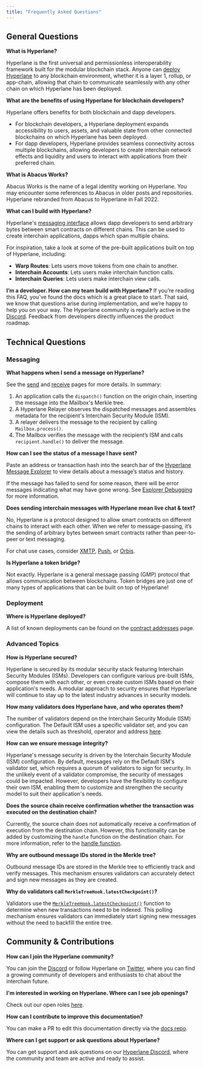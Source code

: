 ```yaml
---
title: "Frequently Asked Questions"
---
```


## General Questions

**What is Hyperlane?**

Hyperlane is the first universal and permissionless interoperability framework built for the modular blockchain stack. Anyone can [deploy Hyperlane](/docs/guides/chains/deploy-hyperlane) to any blockchain environment, whether it is a layer 1, rollup, or app-chain, allowing that chain to communicate seamlessly with any other chain on which Hyperlane has been deployed.

**What are the benefits of using Hyperlane for blockchain developers?**

Hyperlane offers benefits for both blockchain and dapp developers.

- For blockchain developers, a Hyperlane deployment expands accessibility to users, assets, and valuable state from other connected blockchains on which Hyperlane has been deployed.
- For dapp developers, Hyperlane provides seamless connectivity across multiple blockchains, allowing developers to create interchain network effects and liquidity and users to interact with applications from their preferred chain.

**What is Abacus Works?**

Abacus Works is the name of a legal identity working on Hyperlane. You may encounter some references to Abacus in older posts and repositories. Hyperlane rebranded from Abacus to Hyperlane in Fall 2022.

**What can I build with Hyperlane?**

Hyperlane's [messaging interface](/docs/protocol/core/mailbox) allows dapp developers to send arbitrary bytes between smart contracts on different chains. This can be used to create interchain applications, dapps which span multiple chains.

For inspiration, take a look at some of the pre-built applications built on top of Hyperlane, including:

- **Warp Routes**: Lets users move tokens from one chain to another.
- **Interchain Accounts**: Lets users make interchain function calls.
- **Interchain Queries**: Lets users make interchain view calls.

**I’m a developer. How can my team build with Hyperlane?** If you’re reading this FAQ, you’ve found the docs which is a great place to start. That said, we know that questions arise during implementation, and we’re happy to help you on your way. The Hyperlane community is regularly active in the [Discord](https://discord.gg/hyperlane). Feedback from developers directly influences the product roadmap.

## Technical Questions

### Messaging

**What happens when I send a message on Hyperlane?**

See the [send](/docs/reference/messaging/send) and [receive](/docs/reference/messaging/receive) pages for more details. In summary:

1. An application calls the `dispatch()` function on the origin chain, inserting the message into the Mailbox's Merkle tree.
2. A Hyperlane Relayer observes the dispatched messages and assembles metadata for the recipient's Interchain Security Module (ISM).
3. A relayer delivers the message to the recipient by calling `Mailbox.process()`.
4. The Mailbox verifies the message with the recipient’s ISM and calls `recipient.handle()` to deliver the message.

**How can I see the status of a message I have sent?**

Paste an address or transaction hash into the search bar of the [Hyperlane Message Explorer](https://explorer.hyperlane.xyz/) to view details about a message’s status and history.

If the message has failed to send for some reason, there will be error messages indicating what may have gone wrong. See [Explorer Debugging](/docs/reference/explorer/explorer-debugging) for more information.

**Does sending interchain messages with Hyperlane mean live chat & text?**

No, Hyperlane is a protocol designed to allow smart contracts on different chains to interact with each other. When we refer to message-passing, it’s the sending of arbitrary bytes between smart contracts rather than peer-to-peer or text messaging.

For chat use cases, consider [XMTP](https://xmtp.org/), [Push](https://push.org/), or [Orbis](https://useorbis.com/).

**Is Hyperlane a token bridge?**

Not exactly. Hyperlane is a general message passing (GMP) protocol that allows communication between blockchains. Token bridges are just one of many types of applications that can be built on top of Hyperlane!

### Deployment

**Where is Hyperlane deployed?**

A list of known deployments can be found on the [contract addresses](/docs/reference/addresses/deployments/mainnet/mailbox) page.

### Advanced Topics

**How is Hyperlane secured?**

Hyperlane is secured by its modular security stack featuring Interchain Security Modules (ISMs). Developers can configure various pre-built ISMs, compose them with each other, or even create custom ISMs based on their application's needs. A modular approach to security ensures that Hyperlane will continue to stay up to the latest industry advances in security models.

**How many validators does Hyperlane have, and who operates them?**

The number of validators depend on the Interchain Security Module (ISM) configuration. The Default ISM uses a specific validator set, and you can view the details such as threshold, operator and address [here](/docs/reference/addresses/validators/mainnet/default-ism-validators).

**How can we ensure message integrity?**

Hyperlane's message security is driven by the Interchain Security Module (ISM) configuration. By default, messages rely on the Default ISM's validator set, which requires a quorum of validators to sign for security. In the unlikely event of a validator compromise, the security of messages could be impacted. However, developers have the flexibility to configure their own ISM, enabling them to customize and strengthen the security model to suit their application's needs.

**Does the source chain receive confirmation whether the transaction was executed on the destination chain?**

Currently, the source chain does not automatically receive a confirmation of execution from the destination chain. However, this functionality can be added by customizing the `handle` function on the destination chain. For more information, refer to the [handle function](/docs/reference/messaging/receive#handle).

**Why are outbound message IDs stored in the Merkle tree?**

Outbound message IDs are stored in the Merkle tree to efficiently track and verify messages. This mechanism ensures validators can accurately detect and sign new messages as they are created.

**Why do validators call `MerkleTreeHook.latestCheckpoint()`?**

Validators use the [`MerkleTreeHook.latestCheckpoint()`](https://github.com/hyperlane-xyz/hyperlane-monorepo/blob/5e9b8ba7ab0f54e92b3cf32806fae95eb23ad0f8/solidity/contracts/hooks/MerkleTreeHook.sol#L49) function to determine when new transactions need to be indexed. This polling mechanism ensures validators can immediately start signing new messages without the need to backfill the entire tree.

## Community & Contributions[​](#community--contributions "Direct link to Community & Contributions")

**How can I join the Hyperlane community?**

You can join the [Discord](https://discord.gg/hyperlane) or follow Hyperlane on [Twitter](https://x.com/hyperlane), where you can find a growing community of developers and enthusiasts to chat about the interchain future.

**I'm interested in working on Hyperlane. Where can I see job openings?**

Check out our open roles [here](https://jobs.lever.co/Hyperlane).

**How can I contribute to improve this documentation?**

You can make a PR to edit this documentation directly via the [docs repo](https://github.com/hyperlane-xyz/v3-docs).

**Where can I get support or ask questions about Hyperlane?**

You can get support and ask questions on our [Hyperlane Discord](https://discord.com/invite/hyperlane), where the community and team are active and ready to assist.
